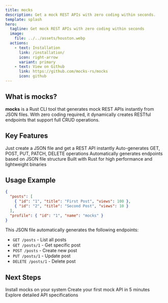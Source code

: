 ```yaml
---
title: mocks
description: Get a mock REST APIs with zero coding within seconds.
template: splash
hero:
  tagline: Get mock REST APIs with zero coding within seconds
  image:
    file: ../../assets/houston.webp
  actions:
    - text: Installation
      link: /installation/
      icon: right-arrow
      variant: primary
    - text: View on Github
      link: https://github.com/mocks-rs/mocks
      icon: github
---
```



## What is mocks?

**mocks** is a Rust CLI tool that generates mock REST APIs instantly from JSON files. With zero coding required, it dynamically creates RESTful endpoints that support full CRUD operations.

## Key Features

<CardGrid stagger>
	<Card title="Zero Coding" icon="rocket">
		Just create a JSON file and get a REST API instantly
	</Card>
	<Card title="Full CRUD Support" icon="list-format">
		Auto-generates GET, POST, PUT, PATCH, DELETE operations
	</Card>
	<Card title="Dynamic Routing" icon="setting">
		Automatically generates endpoints based on JSON file structure
	</Card>
	<Card title="Fast & Lightweight" icon="approve-check">
		Built with Rust for high performance and lightweight binaries
	</Card>
</CardGrid>

## Usage Example

```json
{
  "posts": [
    { "id": "1", "title": "First Post", "views": 100 },
    { "id": "2", "title": "Second Post", "views": 10 }
  ],
  "profile": { "id": "1", "name": "mocks" }
}
```

This JSON file automatically generates the following endpoints:

- `GET /posts` - List all posts
- `GET /posts/1` - Get specific post
- `POST /posts` - Create new post
- `PUT /posts/1` - Update post
- `DELETE /posts/1` - Delete post

## Next Steps

<CardGrid stagger>
	<Card title="Installation" icon="add-document">
		Install mocks on your system
	</Card>
	<Card title="Quick Start" icon="rocket">
		Create your first mock API in 5 minutes
	</Card>
	<Card title="API Reference" icon="open-book">
		Explore detailed API specifications
	</Card>
</CardGrid>
